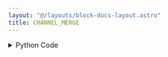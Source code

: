 ```yaml
---
layout: "@/layouts/block-docs-layout.astro"
title: CHANNEL_MERGE
---
```



<PythonDocsDisplay docstring={docstring} />
<AppDisplay app={app} />

<details>
<summary>Python Code</summary>
```python
from flojoy import flojoy, Image
import numpy as np


@flojoy
def CHANNEL_MERGE(red: Image, green: Image, blue: Image, alpha: Image) -> Image:
    """The CHANNEL_MERGE node returns the merged rgba channels of an image.

    Returns
    -------
    Image
        The image with each channel given by the appropriate channel
        on the respective inputs.
    """

    try:
        r = red.r
        b = blue.b
        g = green.g
        a = alpha.a

        zeros = np.zeros(r.shape, np.uint8)
        ones = 255 * np.ones(r.shape, np.uint8)

        if not (
            np.array_equal(red.g, zeros)
            and np.array_equal(red.b, zeros)
            and np.array_equal(red.a, ones)
        ):
            raise ValueError("Red input had nonzero values for the other channels.")

        if not (
            np.array_equal(blue.r, zeros)
            and np.array_equal(blue.g, zeros)
            and np.array_equal(blue.a, ones)
        ):
            raise ValueError("Blue input had nonzero values for the other channels.")

        if not (
            np.array_equal(green.r, zeros)
            and np.array_equal(green.b, zeros)
            and np.array_equal(green.a, ones)
        ):
            raise ValueError("Green input had nonzero values for the other channels.")

        if not (
            np.array_equal(alpha.r, zeros)
            and np.array_equal(alpha.b, zeros)
            and np.array_equal(alpha.b, zeros)
        ):
            raise ValueError("Alpha input had nonzero values for the other channels.")

        return Image(r=r, b=b, g=g, a=a)
    except Exception as e:
        raise e

```
[Find this Flojoy Block on GitHub](https://github.com/flojoy-ai/blocks/blob/main/blocks/TRANSFORMERS/IMAGE_PROCESSING/CHANNEL_MERGE/CHANNEL_MERGE.py)
</details>


## Example
